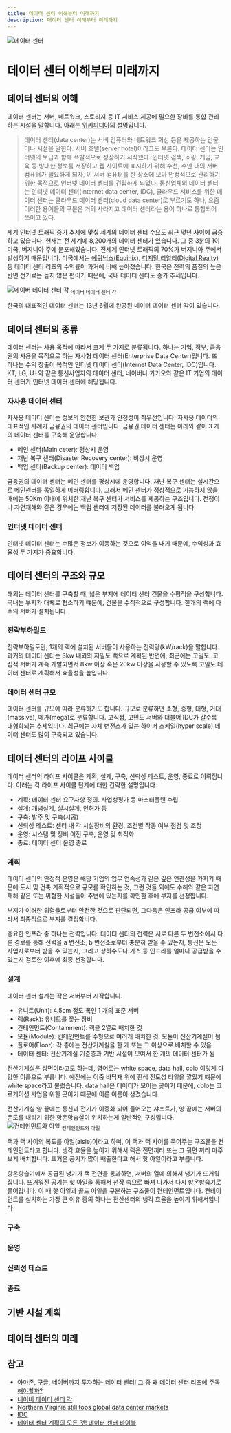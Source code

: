 ```yaml
---
title: 데이터 센터 이해부터 미래까지
description: 데이터 센터 이해부터 미래까지
---
```

![데이터 센터](/images/datacenter/datacenter_01.png)
# 데이터 센터 이해부터 미래까지
## 데이터 센터의 이해
데이터 센터는 서버, 네트워크, 스토리지 등 IT 서비스 제공에 필요한 장비를 통합 관리하는 시설을 말합니다. 아래는 [위키피디아](https://ko.wikipedia.org/wiki/%EB%8D%B0%EC%9D%B4%ED%84%B0_%EC%84%BC%ED%84%B0)의 설명입니다.

> 데이터 센터(data center)는 서버 컴퓨터와 네트워크 회선 등을 제공하는 건물이나 시설을 말한다. 서버 호텔(server hotel)이라고도 부른다.
데이터 센터는 인터넷의 보급과 함께 폭발적으로 성장하기 시작했다. 인터넷 검색, 쇼핑, 게임, 교육 등 방대한 정보를 저장하고 웹 사이트에 표시하기 위해
수천, 수만 대의 서버 컴퓨터가 필요하게 되자, 이 서버 컴퓨터를 한 장소에 모아 안정적으로 관리하기 위한 목적으로 인터넷 데이터 센터를 건립하게 되었다.
통신업체의 데이터 센터는 인터넷 데이터 센터(Internet data center, IDC), 클라우드 서비스를 위한 데이터 센터는 클라우드 데이터 센터(cloud data center)로 부르기도 하나,
요즘 이러한 용어들의 구분은 거의 사라지고 데이터 센터라는 용어 하나로 통합되어 쓰이고 있다.

세계 인터넷 트래픽 증가 추세에 맞춰 세계의 데이터 센터 수요도 최근 몇년 사이에 급증하고 있습니다. 현재는 전 세계에 8,200개의 데이터 센터가 있습니다. 그 중 3분의 1이 미국, 버지니아 주에 분포해있습니다. 전세계 인터넷 트래픽의 70%가 버지니아 주에서 발생하기 때문입니다.
미국에서는 [에퀴닉스(Equinix)](https://www.equinix.kr/), [디지털 리얼티(Digital Realty)](https://www.digitalrealty.com/) 등 데이터 센터 리츠의 수익률이 과거에 비해 높아졌습니다.
한국은 전력의 품질의 높은 반면 전기료는 높지 않은 편이기 때문에, 국내 데이터 센터도 증가 추세입니다.

![네이버 데이터 센터 각](https://www.navercorp.com/img/ko/mobile/value/img_datacenter.png)
<sub>네이버 데이터 센터 각</sub>

한국의 대표적인 데이터 센터는 13년 6월에 완공된 네이터 데이터 센터 각이 있습니다.

## 데이터 센터의 종류
데이터 센터는 사용 목적에 따라서 크게 두 가지로 분류됩니다. 하나는 기업, 정부, 금융권의 사용을 목적으로 하는 자사형 데이터 센터(Enterprise Data Center)입니다. 또 하나는 수익 창출이 목적인 인터넷 데이터 센터(Internet Data Center, IDC)입니다. KT, LG, U+와 같은 통신사업자의 데이터 센터, 네이버나 카카오와 같은 IT 기업의 데이터 센터가 인터넷 데이터 센터에 해당됩니다.
### 자사용 데이터 센터
자사용 데이터 센터는 정보의 안전한 보관과 안정성이 최우선입니다. 자사용 데이터의 대표적인 사례가 금융권의 데이터 센터입니다. 금융권 데이터 센터는 아래와 같이 3 개의 데이터 센터를 구축해 운영합니다.

* 메인 센터(Main ceter): 평상시 운영
* 재난 복구 센터(Disaster Recovery center): 비상시 운영
* 백업 센터(Backup center): 데이터 백업

금융권의 데이터 센터는 메인 센터를 평상시에 운영합니다. 재난 복구 센터는 실시간으로 메인센터를 동일하게 미러링합니다. 그래서 메인 센터가 정상적으로 기능하지 않을 때에는 50Km 이내에 위치한 재난 복구 센터가 서비스를 제공하는 구조입니다. 전쟁이나 자연재해와 같은 경우에는 백업 센터에 저장된 데이터를 불러오게 됩니다.
### 인터넷 데이터 센터
인터넷 데이터 센터는 수많은 정보가 이동하는 것으로 이익을 내기 때문에, 수익성과 효율성 두 가지가 중요합니다.

## 데이터 센터의 구조와 규모
해외는 데이터 센터를 구축할 때, 넓은 부지에 데이터 센터 건물을 수평적을 구성합니다. 국내는 부지가 대체로 협소하기 떄문에, 건물을 수직적으로 구성합니다.
한개의 랙에 다수의 서버가 설치됩니다.

### 전략부하밀도
전략부하밀도란, 1개의 랙에 설치된 서버들이 사용하는 전력량(kW/rack)을 말합니다. 과거의 데이터 센터는 3kw 내외의 저밀도 랙으로 계획된 반면에, 최근에는 고밀도, 고집적 서버가 계속 개발되면서 8kw 이상 혹은 20kw 이상을 사용할 수 있도록 고밀도 데이터 센터로 계획해서 효율성을 높입니다.

### 데이터 센터 규모

데이터 센터를 규모에 따라 분류하기도 합니다. 규모로 분류하면 소형, 중형, 대형, 거대(massive), 메가(mega)로 분류합니다. 고직접, 고민도 서버와 더불어 IDC가 갈수록 대형화되는 추세입니다. 최근에는 자체 변전소가 있는 하이퍼 스케일(hyper scale) 데이터 센터도 많이 구축되고 있습니다.

## 데이터 센터의 라이프 사이클
데이터 센터의 라이프 사이클은 계획, 설계, 구축, 신뢰성 테스트, 운영, 종료로 이뤄집니다. 아래는 각 라이프 사이클 단계에 대한 간략한 설명입니다.

* 계획: 데이터 센터 요구사항 정의. 사업성평가 등 마스터플랜 수립
* 설계: 개념설계, 실시설계, 인허가 등
* 구축: 발주 및 구축(시공)
* 신뢰성 테스트: 센터 내 각 시설장비의 환경, 조건별 작동 여부 점검 및 조정
* 운영: 시스템 및 장비 이전 구축, 운영 및 최적화
* 종료: 데이터 센터 운영 종료

### 계획
데이터 센터의 안정적 운영은 해당 기업의 업무 연속성과 같은 깊은 연관성을 가지기 때문에 도시 및 건축 계획적으로 규모를 확인하는 것, 그런 것들 외에도 수해와 같은 자연재해 같은 또는 위험한 시설들이 주변에 있는지를 확인한 후에 부지를 선정합니다.

부지가 이러한 위험들로부터 안전한 것으로 판단되면, 그다음은 인프라 공급 여부에 따라서 최종적으로 부지를 결정합니다.

중요한 인프라 중 하나는 전력입니다. 데이터 센터의 전력은 서로 다른 두 변전소에서 다른 경로를 통해 전력을 a 변전소, b 변전소로부터 충분히 받을 수 있는지, 통신은 모든 사업자로부터 받을 수 있는지, 그리고 상하수도나 가스 등 인프라를 얼마나 공급받을 수 있는지 검토한 이후에 최종 선정합니다.

### 설계
데이터 센터 설계는 작은 서버부터 시작합니다.

* 유니트(Unit): 4.5cm 정도 폭인 1 개의 표준 서버 
* 랙(Rack): 유니트를 꽂는 장비
* 컨테인먼트(Containment): 랙을 2열로 배치한 것 
* 모듈(Module): 컨테인먼트를 수형으로 여러개 배치한 것. 모듈이 전산기계실이 됨
* 플로어(Floor): 각 층에는 전산기계실을 한 개 또는 그 이상으로 배치할 수 있음
* 데이터 센터: 전산기계실 기준층과 기반 시설이 모여서 한 개의 데이터 센터가 됨

전산기계실은 상면이라고도 하는데, 영어로는 white space, data hall, colo 이렇게 다양한 이름으로 부릅니다. 예전에는 이중 바닥재 위에 흰색 전도성 타일을 깔았기 떄문에 white space라고 불렀습니다. data hall은 데이터가 모이는 곳이기 때문에, colo는 코로케이션 사업을 위한 곳이기 때문에 이른 이름이 생겼습니다.


전산기계실 양 끝에는 통신과 전기가 이중화 되어 들어오는 샤프트가, 양 끝에는 서버의 온도를 내리기 위한 항온항습실이 위치하는게 일반적인 구성입니다.
![컨테인먼트와 아일](/images/datacenter/datacenter_03.png)
<sub>컨테인먼트와 아일</sub>

랙과 랙 사이의 복도를 아일(aisle)이라고 하며, 이 랙과 랙 사이를 묶어주는 구조물을 컨테인먼트라고 합니다. 냉각 효율을 높이기 위해서 랙은 전면끼리 또는 그 뒷면 끼리 마주보게 배치합니다. 뜨거운 공기가 많이 배출한다고 해서 핫 아일이라고 부릅니다.

항온항습기에서 공급된 냉기가 랙 전면을 통과하면, 서버의 열에 의해서 냉기가 뜨거워집니다. 뜨거워진 공기는 핫 아일을 통해서 천장 속으로 빠져 나가서 다시 항온항습기로 들어갑니다. 이 때 핫 아일과 콜드 아일을 구분하는 구조물이 컨테인먼트입니다. 컨테이먼트를 설치하는 가장 큰 이유 중의 하나는 전산센터의 냉각 효율을 높이기 위해서입니다

### 구축

### 운영

### 신뢰성 테스트

### 종료


## 기반 시설 계획

## 데이터 센터의 미래



## 참고
* [아마존, 구글, 네이버까지 투자하는 데이터 센터! 그 중 왜 데이터 센터 리츠에 주목해야할까?](https://youtu.be/cp0sp-iE1mo)
* [네이버 데이터 센터 각](https://datacenter.navercorp.com/)
* [Northern Virginia still tops global data center markets](https://wtop.com/business-finance/2022/01/n-virginia-still-tops-global-data-center-markets-and-whats-a-gigawatt/)
* [IDC](https://www.idc.com/kr)
* [데이터 센터 계획의 모든 것! 데이터 센터 바이블](https://www.youtube.com/watch?v=T-dhMIAyYPk)
